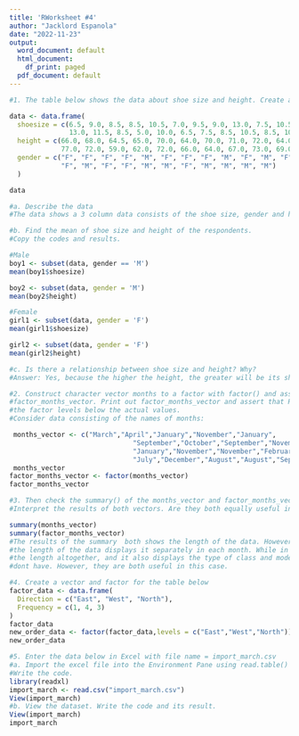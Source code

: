 ```yaml
---
title: 'RWorksheet #4'
author: "Jacklord Espanola"
date: "2022-11-23"
output:
  word_document: default
  html_document:
    df_print: paged
  pdf_document: default
---
```


```r
#1. The table below shows the data about shoe size and height. Create a data frame.

data <- data.frame(
  shoesize = c(6.5, 9.0, 8.5, 8.5, 10.5, 7.0, 9.5, 9.0, 13.0, 7.5, 10.5, 8.5, 12.0, 10.5,
               13.0, 11.5, 8.5, 5.0, 10.0, 6.5, 7.5, 8.5, 10.5, 8.5, 10.5, 11.0, 9.0, 10.0),
  height = c(66.0, 68.0, 64.5, 65.0, 70.0, 64.0, 70.0, 71.0, 72.0, 64.0, 74.5, 67.0, 71.0, 71.0,
             77.0, 72.0, 59.0, 62.0, 72.0, 66.0, 64.0, 67.0, 73.0, 69.0, 72.0, 70.0, 69.0, 70.0),
  gender = c("F", "F", "F", "F", "M", "F", "F", "F", "M", "F", "M", "F", "M", "M", "M", "M", "F", 
             "F", "M", "F", "F", "M", "M", "F", "M", "M", "M", "M")
  )

data

#a. Describe the data
#The data shows a 3 column data consists of the shoe size, gender and height and it has 28 rows of

#b. Find the mean of shoe size and height of the respondents.
#Copy the codes and results.

#Male
boy1 <- subset(data, gender == 'M')
mean(boy1$shoesize)

boy2 <- subset(data, gender = 'M')
mean(boy2$height)

#Female
girl1 <- subset(data, gender = 'F')
mean(girl1$shoesize)

girl2 <- subset(data, gender = 'F')
mean(girl2$height)

#c. Is there a relationship between shoe size and height? Why?
#Answer: Yes, because the higher the height, the greater will be its shoe size.
```

```r
#2. Construct character vector months to a factor with factor() and assign the result to
#factor_months_vector. Print out factor_months_vector and assert that R prints out
#the factor levels below the actual values.
#Consider data consisting of the names of months:

 months_vector <- c("March","April","January","November","January",
                               "September","October","September","November","August",
                               "January","November","November","February","May","August",
                               "July","December","August","August","September","November","February","April") 
 months_vector
factor_months_vector <- factor(months_vector)
factor_months_vector

#3. Then check the summary() of the months_vector and factor_months_vector. |
#Interpret the results of both vectors. Are they both equally useful in this case?

summary(months_vector)
summary(factor_months_vector)
#The results of the summary  both shows the length of the data. However in factor_months_vector
#the length of the data displays it separately in each month. While in months_vector displays
#the length altogether, and it also displays the type of class and mode of the data while factor_months_vector
#dont have. However, they are both useful in this case.
```

```r
#4. Create a vector and factor for the table below
factor_data <- data.frame(
  Direction = c("East", "West", "North"),
  Frequency = c(1, 4, 3)
)
factor_data
new_order_data <- factor(factor_data,levels = c("East","West","North"))
new_order_data

```


```r
#5. Enter the data below in Excel with file name = import_march.csv
#a. Import the excel file into the Environment Pane using read.table() function.
#Write the code.
library(readxl)
import_march <- read.csv("import_march.csv")
View(import_march)
#b. View the dataset. Write the code and its result.
View(import_march)
import_march
```
